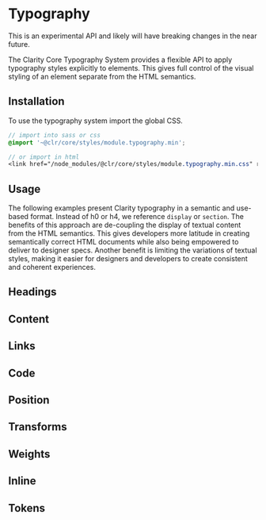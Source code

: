 
<Meta title="Experimental/Typography/Getting Started" />

# Typography

<cds-alert status="warning" closable="false" cds-layout="m-b:md">
  <cds-alert-content>
    This is an experimental API and likely will have breaking changes in the near future.
  </cds-alert-content>
</cds-alert>

The Clarity Core Typography System provides a flexible API to apply typography
styles explicitly to elements. This gives full control of the visual styling of
an element separate from the HTML semantics.

## Installation

To use the typography system import the global CSS.

```scss
// import into sass or css
@import '~@clr/core/styles/module.typography.min';

// or import in html
<link href="/node_modules/@clr/core/styles/module.typography.min.css" rel="stylesheet">
```

## Usage

The following examples present Clarity typography in a semantic and use-based format.
Instead of h0 or h4, we reference `display` or `section`. The benefits of this approach
are de-coupling the display of textual content from the HTML semantics. This gives
developers more latitude in creating semantically correct HTML documents while also
being empowered to deliver to designer specs. Another benefit is limiting the
variations of textual styles, making it easier for designers and developers to
create consistent and coherent experiences.

## Headings

<Preview>
  <Story id="experimental-typography-stories--headings" />
</Preview>

## Content

<Preview>
  <Story id="experimental-typography-stories--content" />
</Preview>

## Links

<Preview>
  <Story id="experimental-typography-stories--links" />
</Preview>

## Code

<Preview>
  <Story id="experimental-typography-stories--code" />
</Preview>

## Position

<Preview>
  <Story id="experimental-typography-stories--position" />
</Preview>

## Transforms

<Preview>
  <Story id="experimental-typography-stories--transforms" />
</Preview>

## Weights

<Preview>
  <Story id="experimental-typography-stories--weights" />
</Preview>

## Inline

<Preview>
  <Story id="experimental-typography-stories--inline" />
</Preview>

## Tokens

<Preview>
  <Story id="experimental-design-tokens-stories--typography" />
</Preview>
